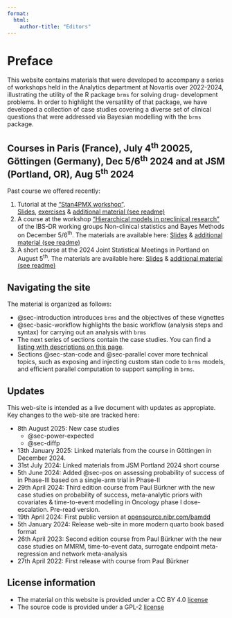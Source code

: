 ```yaml
---
format:
  html:
    author-title: "Editors"
---
```


# Preface {.unnumbered}

This website contains materials that were developed to accompany a series of 
workshops held in the Analytics department at Novartis over 2022-2024,
illustrating the utility of the R package `brms` for solving drug-
development problems. In order to highlight the versatility of that package,
we have developed a collection of case studies covering a diverse set of 
clinical questions that were addressed via Bayesian modelling with the `brms` package. 

::: {.content-visible when-profile="public"}
::: {.callout-tip}
## Courses in Paris (France), July 4<sup>th</sup> 20025, Göttingen (Germany), Dec 5/6<sup>th</sup> 2024 and at JSM (Portland, OR), Aug 5<sup>th</sup> 2024

Past course we offered recently:

1. Tutorial at the ["Stan4PMX
   workshop"](https://stan4pmx2025.sciencesconf.org).  
   [Slides](workshops/paris2025/slides/bamdd_paris2025.html), 
   [exercises](workshops/paris2025/exercises/bamdd_paris2025_exercises.html) &
   [additional material (see readme)](https://github.com/Novartis/bamdd/tree/main/workshops/paris2025)
2. A course at the workshop ["Hierarchical models in preclinical
   research"](https://www.biometrische-gesellschaft.de/arbeitsgruppen/bayes-methodik/workshops/2024-goettingen.html)
   of the IBS-DR working groups Non-clinical statistics and Bayes
   Methods on December 5/6<sup>th</sup>. The materials are available
   here:
   [Slides](workshops/goettingen2024/slides/bamdd_goettingen2024.html)
   & [additional material (see
   readme)](https://github.com/Novartis/bamdd/tree/main/workshops/goettingen2024)
3. A short course at the 2024 Joint Statistical Meetings in Portland
   on August 5<sup>th</sup>. The materials are available here:
   [Slides](workshops/jsm2024/slides/bamdd_jsm2024.pdf) & [additional
   material (see
   readme)](https://github.com/Novartis/bamdd/tree/main/workshops/jsm2024)

:::
:::

## Navigating the site

The material is organized as follows:

- @sec-introduction introduces `brms` and the objectives of these vignettes
- @sec-basic-workflow highlights the basic workflow (analysis steps and 
syntax) for carrying out an analysis with `brms`
- The next series of sections contain the case
studies. You can find a [listing with descriptions on this page](src/02_case_studies.qmd).
- Sections @sec-stan-code and @sec-parallel cover more technical topics, such
as exposing and injecting custom stan code to `brms` models,
and efficient parallel computation to support sampling in `brms`.


## Updates

This web-site is intended as a live document with updates as
appropiate. Key changes to the web-site are tracked here:



::: {.content-visible when-profile="public"}
- 8th August 2025: New case studies
  * @sec-power-expected
  * @sec-diffp
- 13th January 2025: Linked materials from the course in Göttingen 
  in December 2024.
- 31st July 2024: Linked materials from JSM Portland 2024 short course
- 5th June 2024: Added @sec-pos on assessing probability of success of
  in Phase-III based on a single-arm trial in Phase-II
- 29th April 2024: Third edition course from Paul Bürkner with the new
  case studies on probability of success, meta-analytic priors with
  covariates & time-to-event modelling in Oncology phase I
  dose-escalation. Pre-read version.
- 19th April 2024: First public version at [opensource.nibr.com/bamdd](http://opensource.nibr.com/bamdd)
- 5th January 2024: Release web-site in more modern quarto book
  based format
- 26th April 2023: Second edition course from Paul Bürkner with the
  new case studies on MMRM, time-to-event data, surrogate endpoint
  meta-regression and network meta-analysis
- 27th April 2022: First release with course from Paul Bürkner
:::


::: {.content-visible when-profile="public"}
## License information

- The material on this website is provided under a CC BY 4.0 [license](https://github.com/Novartis/bamdd/tree/main/docs/public/LICENSE)
- The source code is provided under a GPL-2 [license](https://github.com/Novartis/bamdd/tree/main/LICENSE)
:::


